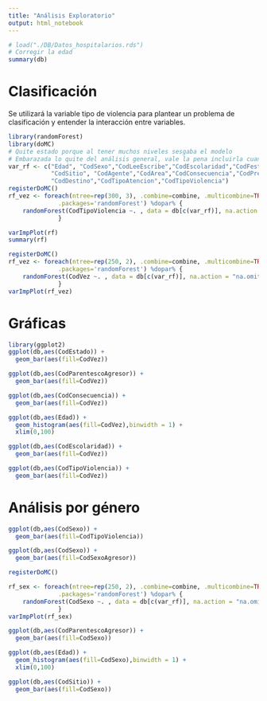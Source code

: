 ```yaml
---
title: "Análisis Exploratorio"
output: html_notebook
---
```


```r
# load("./DB/Datos_hospitalarios.rds")
# Corregir la edad
summary(db)
```

# Clasificación

Se utilizará la variable tipo de violencia para plantear un problema de clasificación y entender la interacción entre variables.

```r
library(randomForest)
library(doMC)
# Quite estado porque al tener muchos niveles sesgaba el modelo 
# Embarazada lo quite del análisis general, vale la pena incluirla cuando se analice solo a las mujeres
var_rf <- c("Edad", "CodSexo","CodLeeEscribe","CodEscolaridad","CodFestivo","CodIntencionalidad","CodVez",
            "CodSitio", "CodAgente","CodArea","CodConsecuencia","CodPrehospitalaria","CodAgresor","CodSexoAgresor","CodParentescoAgresor",
            "CodDestino","CodTipoAtencion","CodTipoViolencia")
registerDoMC()
rf_vez <- foreach(ntree=rep(300, 3), .combine=combine, .multicombine=TRUE,
              .packages='randomForest') %dopar% {
    randomForest(CodTipoViolencia ~. , data = db[c(var_rf)], na.action = "na.omit", ntree=ntree)
              }

```

```r
varImpPlot(rf)
summary(rf)
```

```r
registerDoMC()
rf_vez <- foreach(ntree=rep(250, 2), .combine=combine, .multicombine=TRUE,
              .packages='randomForest') %dopar% {
    randomForest(CodVez ~. , data = db[c(var_rf)], na.action = "na.omit", ntree=ntree)
              }
varImpPlot(rf_vez)
```


# Gráficas
```r
library(ggplot2)
ggplot(db,aes(CodEstado)) +
  geom_bar(aes(fill=CodVez))
```
```r
ggplot(db,aes(CodParentescoAgresor)) +
  geom_bar(aes(fill=CodVez))

```


```r
ggplot(db,aes(CodConsecuencia)) +
  geom_bar(aes(fill=CodVez))

```

```r
ggplot(db,aes(Edad)) +
  geom_histogram(aes(fill=CodVez),binwidth = 1) +
  xlim(0,100)

```
```r
ggplot(db,aes(CodEscolaridad)) +
  geom_bar(aes(fill=CodVez))

```

```r
ggplot(db,aes(CodTipoViolencia)) +
  geom_bar(aes(fill=CodVez))
```

# Análisis por género

```r
ggplot(db,aes(CodSexo)) +
  geom_bar(aes(fill=CodTipoViolencia))
```

```r
ggplot(db,aes(CodSexo)) +
  geom_bar(aes(fill=CodSexoAgresor))

```


```r
registerDoMC()

rf_sex <- foreach(ntree=rep(250, 2), .combine=combine, .multicombine=TRUE,
              .packages='randomForest') %dopar% {
    randomForest(CodSexo ~. , data = db[c(var_rf)], na.action = "na.omit", ntree=ntree)
              }
varImpPlot(rf_sex)

```

```r
ggplot(db,aes(CodParentescoAgresor)) +
  geom_bar(aes(fill=CodSexo))

```


```r
ggplot(db,aes(Edad)) +
  geom_histogram(aes(fill=CodSexo),binwidth = 1) +
  xlim(0,100)
```

```r
ggplot(db,aes(CodSitio)) +
  geom_bar(aes(fill=CodSexo))

```


